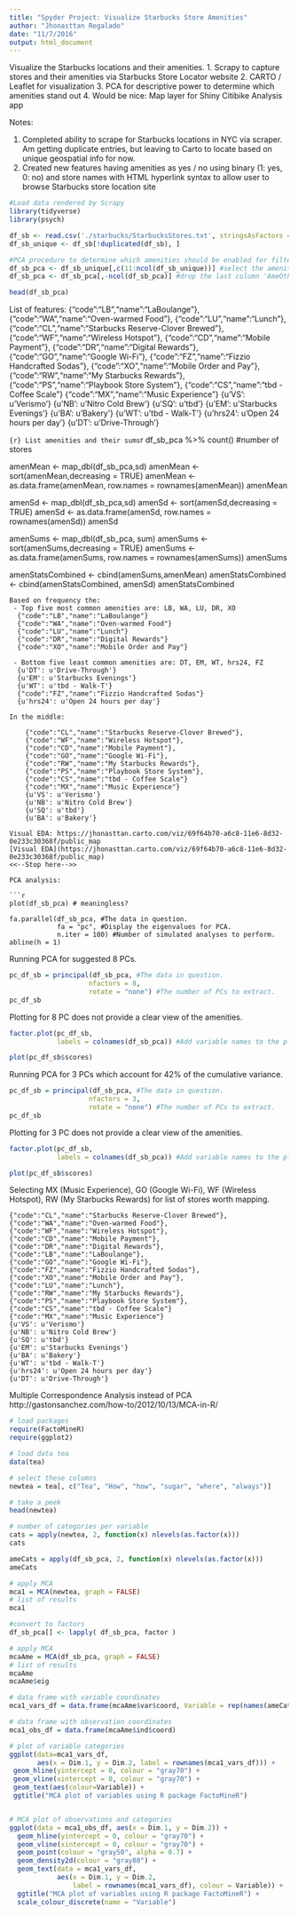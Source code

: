```yaml
---
title: "Spyder Project: Visualize Starbucks Store Amenities"
author: "Jhonasttan Regalado"
date: "11/7/2016"
output: html_document
---
```


Visualize the Starbucks locations and their amenities.
1. Scrapy to capture stores and their amenities via Starbucks Store Locator website
2. CARTO / Leaflet for visualization
3. PCA for descriptive power to determine which amenities stand out
4. Would be nice: Map layer for Shiny Citibike Analysis app

Notes:

1. Completed ability to scrape for Starbucks locations in NYC via scraper. Am getting duplicate entries, but leaving to Carto to locate based on unique geospatial info for now.
2. Created new features having amenities as yes / no using binary (1: yes, 0: no) and store names with HTML hyperlink syntax to allow user to browse Starbucks store location site

```r
#Load data rendered by Scrapy
library(tidyverse)
library(psych)

df_sb <- read.csv('./starbucks/StarbucksStores.txt', stringsAsFactors = FALSE)
df_sb_unique <- df_sb[!duplicated(df_sb), ]

#PCA procedure to determine which amenities should be enabled for filtering on the map
df_sb_pca <- df_sb_unique[,c(11:ncol(df_sb_unique))] #select the amenities columns
df_sb_pca <- df_sb_pca[,-ncol(df_sb_pca)] #drop the last column 'AmeOther'

head(df_sb_pca)


```
List of features:
    {"code":"LB","name":"LaBoulange"},
    {"code":"WA","name":"Oven-warmed Food"},
    {"code":"LU","name":"Lunch"},
    {"code":"CL","name":"Starbucks Reserve-Clover Brewed"},
    {"code":"WF","name":"Wireless Hotspot"},
    {"code":"CD","name":"Mobile Payment"},
    {"code":"DR","name":"Digital Rewards"},
    {"code":"GO","name":"Google Wi-Fi"},
    {"code":"FZ","name":"Fizzio Handcrafted Sodas"},
    {"code":"XO","name":"Mobile Order and Pay"},
    {"code":"RW","name":"My Starbucks Rewards"},
    {"code":"PS","name":"Playbook Store System"},
    {"code":"CS","name":"tbd - Coffee Scale"}
    {"code":"MX","name":"Music Experience"}
    {u'VS': u'Verismo'}
    {u'NB': u'Nitro Cold Brew'}
    {u'SQ': u'tbd'}
    {u'EM': u'Starbucks Evenings'}
    {u'BA': u'Bakery'}
    {u'WT': u'tbd - Walk-T'}
    {u'hrs24': u'Open 24 hours per day'}
    {u'DT': u'Drive-Through'}
    
```{r} List amenities and their sums
```r

df_sb_pca %>% count() #number of stores

amenMean <- map_dbl(df_sb_pca,sd)
amenMean <- sort(amenMean,decreasing = TRUE)
amenMean <- as.data.frame(amenMean, row.names = rownames(amenMean))
amenMean

amenSd <- map_dbl(df_sb_pca,sd)
amenSd <- sort(amenSd,decreasing = TRUE)
amenSd <- as.data.frame(amenSd, row.names = rownames(amenSd))
amenSd

amenSums <- map_dbl(df_sb_pca, sum)
amenSums <- sort(amenSums,decreasing = TRUE)
amenSums <- as.data.frame(amenSums, row.names = rownames(amenSums))
amenSums

amenStatsCombined <- cbind(amenSums,amenMean)
amenStatsCombined <- cbind(amenStatsCombined, amenSd)
amenStatsCombined

```
Based on frequency the: 
 - Top five most common amenities are: LB, WA, LU, DR, XO
  {"code":"LB","name":"LaBoulange"}
  {"code":"WA","name":"Oven-warmed Food"}
  {"code":"LU","name":"Lunch"}
  {"code":"DR","name":"Digital Rewards"}
  {"code":"XO","name":"Mobile Order and Pay"}

 - Bottom five least common amenities are: DT, EM, WT, hrs24, FZ
  {u'DT': u'Drive-Through'}
  {u'EM': u'Starbucks Evenings'}
  {u'WT': u'tbd - Walk-T'}
  {"code":"FZ","name":"Fizzio Handcrafted Sodas"}
  {u'hrs24': u'Open 24 hours per day'}

In the middle:

    {"code":"CL","name":"Starbucks Reserve-Clover Brewed"},
    {"code":"WF","name":"Wireless Hotspot"},
    {"code":"CD","name":"Mobile Payment"},
    {"code":"GO","name":"Google Wi-Fi"},
    {"code":"RW","name":"My Starbucks Rewards"},
    {"code":"PS","name":"Playbook Store System"},
    {"code":"CS","name":"tbd - Coffee Scale"}
    {"code":"MX","name":"Music Experience"}
    {u'VS': u'Verismo'}
    {u'NB': u'Nitro Cold Brew'}
    {u'SQ': u'tbd'}
    {u'BA': u'Bakery'}

Visual EDA: https://jhonasttan.carto.com/viz/69f64b70-a6c8-11e6-8d32-0e233c30368f/public_map 
[Visual EDA](https://jhonasttan.carto.com/viz/69f64b70-a6c8-11e6-8d32-0e233c30368f/public_map)
<<--Stop here-->>
    
PCA analysis:

```r
plot(df_sb_pca) # meaningless?

fa.parallel(df_sb_pca, #The data in question.
            fa = "pc", #Display the eigenvalues for PCA.
            n.iter = 100) #Number of simulated analyses to perform.
abline(h = 1)
```

Running PCA for suggested 8 PCs.
```r
pc_df_sb = principal(df_sb_pca, #The data in question.
                    nfactors = 8,
                    rotate = "none") #The number of PCs to extract.
pc_df_sb

```

Plotting for 8 PC does not provide a clear view of the amenities.
```r
factor.plot(pc_df_sb,
            labels = colnames(df_sb_pca)) #Add variable names to the plot.

plot(pc_df_sb$scores)
```

Running PCA for 3 PCs which account for 42% of the cumulative variance.
```r
pc_df_sb = principal(df_sb_pca, #The data in question.
                    nfactors = 3,
                    rotate = "none") #The number of PCs to extract.
pc_df_sb

```

Plotting for 3 PC does not provide a clear view of the amenities.
```r
factor.plot(pc_df_sb,
            labels = colnames(df_sb_pca)) #Add variable names to the plot.

plot(pc_df_sb$scores)

```

Selecting MX (Music Experience), GO (Google Wi-Fi), WF (Wireless Hotspot), RW (My Starbucks Rewards) for list of stores worth mapping.


    {"code":"CL","name":"Starbucks Reserve-Clover Brewed"},
    {"code":"WA","name":"Oven-warmed Food"},
    {"code":"WF","name":"Wireless Hotspot"},
    {"code":"CD","name":"Mobile Payment"},
    {"code":"DR","name":"Digital Rewards"},
    {"code":"LB","name":"LaBoulange"},
    {"code":"GO","name":"Google Wi-Fi"},
    {"code":"FZ","name":"Fizzio Handcrafted Sodas"},
    {"code":"XO","name":"Mobile Order and Pay"},
    {"code":"LU","name":"Lunch"},
    {"code":"RW","name":"My Starbucks Rewards"},
    {"code":"PS","name":"Playbook Store System"},
    {"code":"CS","name":"tbd - Coffee Scale"}
    {"code":"MX","name":"Music Experience"}
    {u'VS': u'Verismo'}
    {u'NB': u'Nitro Cold Brew'}
    {u'SQ': u'tbd'}
    {u'EM': u'Starbucks Evenings'}
    {u'BA': u'Bakery'}
    {u'WT': u'tbd - Walk-T'}
    {u'hrs24': u'Open 24 hours per day'}
    {u'DT': u'Drive-Through'}


Multiple Correspondence Analysis instead of PCA
http://gastonsanchez.com/how-to/2012/10/13/MCA-in-R/ 

```r

# load packages
require(FactoMineR)
require(ggplot2)

# load data tea
data(tea)

# select these columns
newtea = tea[, c("Tea", "How", "how", "sugar", "where", "always")]

# take a peek
head(newtea)

# number of categories per variable
cats = apply(newtea, 2, function(x) nlevels(as.factor(x)))
cats

ameCats = apply(df_sb_pca, 2, function(x) nlevels(as.factor(x)))
ameCats

# apply MCA
mca1 = MCA(newtea, graph = FALSE)
# list of results
mca1

#convert to factors
df_sb_pca[] <- lapply( df_sb_pca, factor )

# apply MCA
mcaAme = MCA(df_sb_pca, graph = FALSE)
# list of results
mcaAme
mcaAme$eig

# data frame with variable coordinates
mca1_vars_df = data.frame(mcaAme$var$coord, Variable = rep(names(ameCats), ameCats))

# data frame with observation coordinates
mca1_obs_df = data.frame(mcaAme$ind$coord)

# plot of variable categories
ggplot(data=mca1_vars_df, 
       aes(x = Dim.1, y = Dim.2, label = rownames(mca1_vars_df))) +
 geom_hline(yintercept = 0, colour = "gray70") +
 geom_vline(xintercept = 0, colour = "gray70") +
 geom_text(aes(colour=Variable)) +
 ggtitle("MCA plot of variables using R package FactoMineR")


# MCA plot of observations and categories
ggplot(data = mca1_obs_df, aes(x = Dim.1, y = Dim.2)) +
  geom_hline(yintercept = 0, colour = "gray70") +
  geom_vline(xintercept = 0, colour = "gray70") +
  geom_point(colour = "gray50", alpha = 0.7) +
  geom_density2d(colour = "gray80") +
  geom_text(data = mca1_vars_df, 
            aes(x = Dim.1, y = Dim.2, 
                label = rownames(mca1_vars_df), colour = Variable)) +
  ggtitle("MCA plot of variables using R package FactoMineR") +
  scale_colour_discrete(name = "Variable")

```

